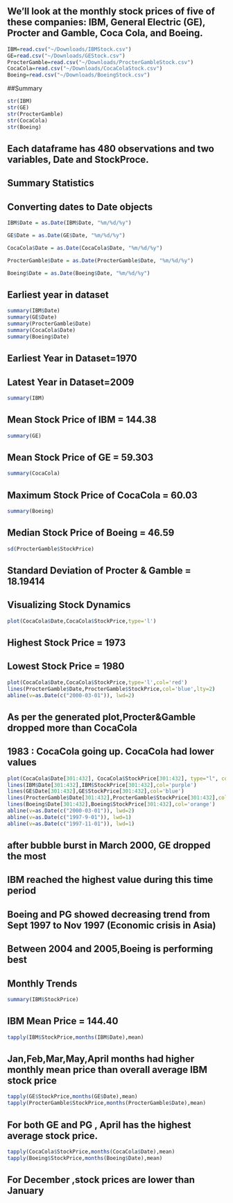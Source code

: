 ## We'll look at the monthly stock prices of five of these companies: IBM, General Electric (GE), Procter and Gamble, Coca Cola, and Boeing.
```r
IBM=read.csv("~/Downloads/IBMStock.csv")
GE=read.csv("~/Downloads/GEStock.csv")
ProcterGamble=read.csv("~/Downloads/ProcterGambleStock.csv")
CocaCola=read.csv("~/Downloads/CocaColaStock.csv")
Boeing=read.csv("~/Downloads/BoeingStock.csv")
```
##Summary
```r
str(IBM)
str(GE)
str(ProcterGamble)
str(CocaCola)
str(Boeing)
```
## Each dataframe has 480 observations and two variables, Date and StockProce.

## Summary Statistics

## Converting dates to Date objects
```r
IBM$Date = as.Date(IBM$Date, "%m/%d/%y")

GE$Date = as.Date(GE$Date, "%m/%d/%y")

CocaCola$Date = as.Date(CocaCola$Date, "%m/%d/%y")

ProcterGamble$Date = as.Date(ProcterGamble$Date, "%m/%d/%y")

Boeing$Date = as.Date(Boeing$Date, "%m/%d/%y")
```
## Earliest year in dataset
```r
summary(IBM$Date)
summary(GE$Date)
summary(ProcterGamble$Date)
summary(CocaCola$Date)
summary(Boeing$Date)
```
## Earliest Year in Dataset=1970
## Latest Year in Dataset=2009
```r
summary(IBM)
```
## Mean Stock Price of IBM = 144.38
```r
summary(GE)
```
## Mean Stock Price of GE = 59.303
```r
summary(CocaCola)
```
## Maximum Stock Price of CocaCola = 60.03
```r
summary(Boeing)
```
## Median Stock Price of Boeing = 46.59

```r
sd(ProcterGamble$StockPrice)
```
## Standard Deviation of Procter & Gamble = 18.19414

## Visualizing Stock Dynamics
```r
plot(CocaCola$Date,CocaCola$StockPrice,type='l')

```
## Highest Stock Price = 1973
## Lowest Stock Price = 1980
```r
plot(CocaCola$Date,CocaCola$StockPrice,type='l',col='red')
lines(ProcterGamble$Date,ProcterGamble$StockPrice,col='blue',lty=2)
abline(v=as.Date(c("2000-03-01")), lwd=2)

```
## As per the generated plot,Procter&Gamble dropped more than CocaCola
## 1983 : CocaCola going up. CocaCola had lower values
```r
plot(CocaCola$Date[301:432], CocaCola$StockPrice[301:432], type="l", col="red", ylim=c(0,210))
lines(IBM$Date[301:432],IBM$StockPrice[301:432],col='purple')
lines(GE$Date[301:432],GE$StockPrice[301:432],col='blue')
lines(ProcterGamble$Date[301:432],ProcterGamble$StockPrice[301:432],col='green')
lines(Boeing$Date[301:432],Boeing$StockPrice[301:432],col='orange')
abline(v=as.Date(c("2000-03-01")), lwd=2)
abline(v=as.Date(c("1997-9-01")), lwd=1)
abline(v=as.Date(c("1997-11-01")), lwd=1)

```
## after bubble burst in March 2000, GE dropped the most
## IBM reached the highest value during this time period
## Boeing and PG showed decreasing trend from Sept 1997 to Nov 1997 (Economic crisis in Asia)
## Between 2004 and 2005,Boeing is performing best

## Monthly Trends

```r
summary(IBM$StockPrice)
```
## IBM Mean Price = 144.40
```r
tapply(IBM$StockPrice,months(IBM$Date),mean)
```
## Jan,Feb,Mar,May,April months had higher monthly mean price than overall average IBM stock price
```r
tapply(GE$StockPrice,months(GE$Date),mean)
tapply(ProcterGamble$StockPrice,months(ProcterGamble$Date),mean)
```
## For both GE and PG , April has the highest average stock price.

```r
tapply(CocaCola$StockPrice,months(CocaCola$Date),mean)
tapply(Boeing$StockPrice,months(Boeing$Date),mean)
```

## For December ,stock prices are lower than January